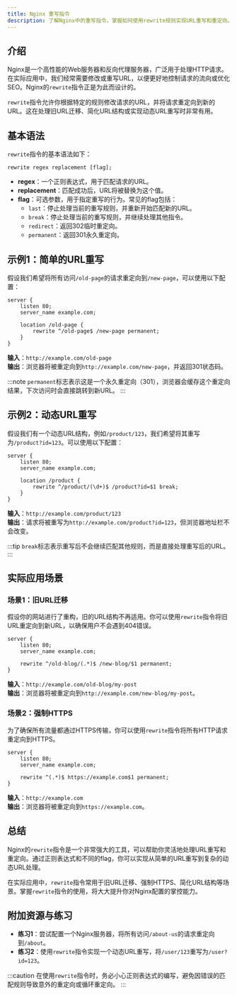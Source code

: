 ```yaml
---
title: Nginx 重写指令
description: 了解Nginx中的重写指令，掌握如何使用rewrite规则实现URL重写和重定向。适合初学者学习Nginx配置的基础知识。
---
```


## 介绍

Nginx是一个高性能的Web服务器和反向代理服务器，广泛用于处理HTTP请求。在实际应用中，我们经常需要修改或重写URL，以便更好地控制请求的流向或优化SEO。Nginx的`rewrite`指令正是为此而设计的。

`rewrite`指令允许你根据特定的规则修改请求的URL，并将请求重定向到新的URL。这在处理旧URL迁移、简化URL结构或实现动态URL重写时非常有用。

## 基本语法

`rewrite`指令的基本语法如下：

```nginx
rewrite regex replacement [flag];
```

- **regex**：一个正则表达式，用于匹配请求的URL。
- **replacement**：匹配成功后，URL将被替换为这个值。
- **flag**：可选参数，用于指定重写的行为。常见的flag包括：
  - `last`：停止处理当前的重写规则，并重新开始匹配新的URL。
  - `break`：停止处理当前的重写规则，并继续处理其他指令。
  - `redirect`：返回302临时重定向。
  - `permanent`：返回301永久重定向。

## 示例1：简单的URL重写

假设我们希望将所有访问`/old-page`的请求重定向到`/new-page`，可以使用以下配置：

```nginx
server {
    listen 80;
    server_name example.com;

    location /old-page {
        rewrite ^/old-page$ /new-page permanent;
    }
}
```

**输入**：`http://example.com/old-page`  
**输出**：浏览器将被重定向到`http://example.com/new-page`，并返回301状态码。

:::note
`permanent`标志表示这是一个永久重定向（301），浏览器会缓存这个重定向结果，下次访问时会直接跳转到新URL。
:::

## 示例2：动态URL重写

假设我们有一个动态URL结构，例如`/product/123`，我们希望将其重写为`/product?id=123`。可以使用以下配置：

```nginx
server {
    listen 80;
    server_name example.com;

    location /product {
        rewrite ^/product/(\d+)$ /product?id=$1 break;
    }
}
```

**输入**：`http://example.com/product/123`  
**输出**：请求将被重写为`http://example.com/product?id=123`，但浏览器地址栏不会改变。

:::tip
`break`标志表示重写后不会继续匹配其他规则，而是直接处理重写后的URL。
:::

## 实际应用场景

### 场景1：旧URL迁移

假设你的网站进行了重构，旧的URL结构不再适用。你可以使用`rewrite`指令将旧URL重定向到新URL，以确保用户不会遇到404错误。

```nginx
server {
    listen 80;
    server_name example.com;

    rewrite ^/old-blog/(.*)$ /new-blog/$1 permanent;
}
```

**输入**：`http://example.com/old-blog/my-post`  
**输出**：浏览器将被重定向到`http://example.com/new-blog/my-post`。

### 场景2：强制HTTPS

为了确保所有流量都通过HTTPS传输，你可以使用`rewrite`指令将所有HTTP请求重定向到HTTPS。

```nginx
server {
    listen 80;
    server_name example.com;

    rewrite ^(.*)$ https://example.com$1 permanent;
}
```

**输入**：`http://example.com`  
**输出**：浏览器将被重定向到`https://example.com`。

## 总结

Nginx的`rewrite`指令是一个非常强大的工具，可以帮助你灵活地处理URL重写和重定向。通过正则表达式和不同的flag，你可以实现从简单的URL重写到复杂的动态URL处理。

在实际应用中，`rewrite`指令常用于旧URL迁移、强制HTTPS、简化URL结构等场景。掌握`rewrite`指令的使用，将大大提升你对Nginx配置的掌控能力。

## 附加资源与练习

- **练习1**：尝试配置一个Nginx服务器，将所有访问`/about-us`的请求重定向到`/about`。
- **练习2**：使用`rewrite`指令实现一个动态URL重写，将`/user/123`重写为`/user?id=123`。

:::caution
在使用`rewrite`指令时，务必小心正则表达式的编写，避免因错误的匹配规则导致意外的重定向或循环重定向。
:::